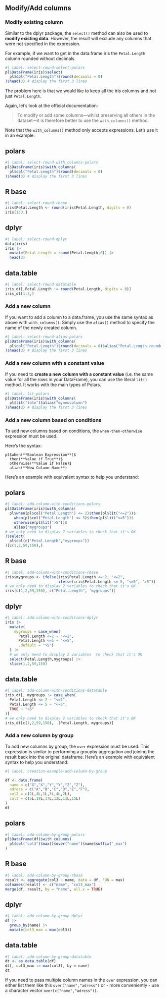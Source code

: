 ## Modify/Add columns

### Modify existing column

Similar to the dplyr package, the `select()` method can also be used to **modify existing data**. However, the result will exclude any columns that were not specified in the expression.

For example, if we want to get in the data.frame iris the `Petal.Length` column rounded without decimals.

```r
#| label: select-round-select-polars
pl$DataFrame(iris)$select(
  pl$col("Petal.Length")$round(decimals = 0)
)$head(3) # display the first 3 lines
```

The problem here is that we would like to keep all the iris columns and not just `Petal.Length`.

Again, let's look at the official documentation:

> To modify or add some columns---whilst preserving all others in the dataset---it is therefore better to use the `with_columns()` method.

Note that the `with_columns()` method only accepts expressions.
Let's use it in an example:

::: {.panel-tabset}
## polars

```r
#| label: select-round-with_columns-polars
pl$DataFrame(iris)$with_columns(
  pl$col("Petal.Length")$round(decimals = 0)
)$head(3) # display the first 3 lines
```

## R base

```r
#| label: select-round-rbase
iris$Petal.Length <- round(iris$Petal.Length, digits = 0)
iris[1:3,]
```

## dplyr

```r
#| label: select-round-dplyr
data(iris)
iris |>
  mutate(Petal.Length = round(Petal.Length,0)) |>
  head(3)
```

## data.table

```r
#| label: select-round-datatable
iris_dt[,Petal.Length := round(Petal.Length, digits = 0)]
iris_dt[1:3,]
```
:::

### Add a new column

If you want to add a column to a data.frame, you use the same syntax as above with `with_columns()`. Simply use the `alias()` method to specify the name of the newly created column.

```r
#| label: select-round-alias-polars
pl$DataFrame(iris)$with_columns(
  pl$col("Petal.Length")$round(decimals = 0)$alias("Petal.Length.rounded")
)$head(3) # display the first 3 lines
```

### Add a new column with a constant value

If you need to **create a new column with a constant value** (i.e. the same value for all the rows in your DataFrame), you can use the literal `lit()` method. It works with the main types of Polars.

```r
#| label: lit-polars
pl$DataFrame(iris)$with_columns(
  pl$lit("toto")$alias("mynewcolumn")
)$head(3) # display the first 3 lines
```

### Add a new column based on conditions

To add new columns based on conditions, the `when-then-otherwise` expression must be used.

Here's the syntax:

```
pl$when(**Boolean Expression**)$
  then(**Value if True**)$
  otherwise(**Value if False)$
  alias(**New Column Name**)
```

Here's an example with equivalent syntax to help you understand:

::: {.panel-tabset}
## polars

```r
#| label: add-column-with-conditions-polars
pl$DataFrame(iris)$with_columns(
  pl$when(pl$col("Petal.Length") <= 2)$then(pl$lit("<=2"))$
    when(pl$col("Petal.Length") <= 5)$then(pl$lit("<=5"))$
    otherwise(pl$lit(">5"))$
    alias("mygroups")
# we only need to display 2 variables to check that it's OK
)$select(
  pl$col(c("Petal.Length","mygroups"))
)[c(1,2,59,150),]
```

## R base

```r
#| label: add-column-with-conditions-rbase
iris$mygroups <- ifelse(iris$Petal.Length <= 2, "<=2",
                        ifelse(iris$Petal.Length <= 5, "<=5", ">5"))
# we only need to display 2 variables to check that it's OK
iris[c(1,2,59,150), c("Petal.Length", "mygroups")]
```

## dplyr

```r
#| label: add-column-with-conditions-dplyr
iris |>
  mutate(
    mygroups = case_when(
      Petal.Length <=2 ~ "<=2",
      Petal.Length <=5 ~ "<=5",
      .default = ">5")
  ) |>
  # we only need to display 2 variables  to check that it's OK
  select(Petal.Length,mygroups) |>
  slice(1,2,59,150)
```

## data.table

```r
#| label: add-column-with-conditions-datatable
iris_dt[, mygroups := case_when(
  Petal.Length <= 2 ~ "<=2",
  Petal.Length <= 5 ~ "<=5",
  TRUE ~ ">5"
)]
# we only need to display 2 variables to check that it's OK
iris_dt[c(1,2,59,150), .(Petal.Length, mygroups)]
```
:::

### Add a new column by group

To add new columns by group, the `over` expression must be used.
This expression is similar to performing a groupby aggregation and joining the result back into the original dataframe.
Here's an example with equivalent syntax to help you understand:

```r
#| label: creation-example-add-column-by-group

df <- data.frame(
  name = c("X","X","Y","Y","Z","Z"),
  adress = c("A","B","C","D","E","F"),
  col2 = c(2L,4L,1L,3L,4L,2L),
  col3 = c(5L,19L,17L,12L,11L,15L)
)
df
```


::: {.panel-tabset}
## polars

```r
#| label: add-column-by-group-polars
pl$DataFrame(df)$with_columns(
  pl$col("col3")$max()$over("name")$name$suffix("_max")
)
```

## R base

```r
#| label: add-column-by-group-rbase
result <- aggregate(col3 ~ name, data = df, FUN = max)
colnames(result) <- c("name", "col3_max")
merge(df, result, by = "name", all.x = TRUE)
```

## dplyr

```r
#| label: add-column-by-group-dplyr
df |>
  group_by(name) |>
  mutate(col3_max = max(col3))
```

## data.table

```r
#| label: add-column-by-group-datatable
dt <- as.data.table(df)
dt[, col3_max := max(col3), by = name]
dt
```
:::

::: {.callout-tip}
If you need to pass multiple column names in the `over` expression, you can either list them like this `over("name","adress")` or - more conveniently - use a character vector `over(c("name","adress"))`.
:::